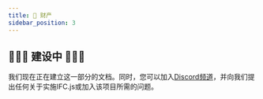 ```yaml
---
title: 📃 财产
sidebar_position: 3
---
```



## 🚧👷‍♀️  建设中 👷‍♂️🚧

<IfcCard icon="💙" title="感谢你对IFC.js的兴趣!">
    我们现在正在建立这一部分的文档。同时，您可以加入<a href="https://discord.com/invite/g7Uzn2KSwB">Discord频道</a>，并向我们提出任何关于实施IFC.js或加入该项目所需的问题。
</IfcCard>